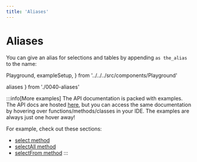 ```yaml
---
title: 'Aliases'
---
```


# Aliases

You can give an alias for selections and tables by appending `as the_alias` to the name:

  Playground,
  exampleSetup,
} from '../../../src/components/Playground'

  aliases
} from './0040-aliases'

<div style={{ marginBottom: '1em' }}>
  <Playground code={aliases} setupCode={exampleSetup} />
</div>

:::info[More examples]
The API documentation is packed with examples. The API docs are hosted [here](https://kysely-org.github.io/kysely-apidoc/),
but you can access the same documentation by hovering over functions/methods/classes in your IDE. The examples are always
just one hover away!

For example, check out these sections:
 - [select method](https://kysely-org.github.io/kysely-apidoc/interfaces/SelectQueryBuilder.html#select)
 - [selectAll method](https://kysely-org.github.io/kysely-apidoc/interfaces/SelectQueryBuilder.html#selectAll)
 - [selectFrom method](https://kysely-org.github.io/kysely-apidoc/classes/Kysely.html#selectFrom)
:::
